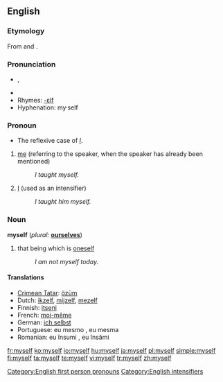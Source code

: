 ==English==

{{rank|certain|sent|keep|271|myself|morning|money|door}}

===Etymology===
From {{term|my}} and {{term|-self}}.

===Pronunciation===
{{English reflexive pronouns}}
* {{IPA|/maɪˈsɛɫf/}}, {{SAMPA|/maI"sElf/}}
*{{audio|en-us-myself.ogg|Audio (US)}}
* Rhymes: [[Rhymes:English:-ɛlf|-ɛlf]]
*Hyphenation: my&middot;self

===Pronoun===
{{en-pronoun}}
*The reflexive case of ''[[I]]''.

# [[me]] (referring to the speaker, when the speaker has already been mentioned)
#:''I taught myself.''
# [[I]] (used as an intensifier)
#:''I taught him myself.''

===Noun===
'''myself'''  (''plural:'' '''[[ourselves]]''')

# that being which is [[oneself]]
#:''I am not myself today.''

====Translations====
{{trans-top|that being which is oneself}}
*[[Crimean Tatar]]: [[özüm]]
*Dutch: [[ikzelf]], [[mijzelf]], [[mezelf]]
*Finnish: [[itseni]]
*French: [[moi-même]]
*German: [[ich selbst]]
*Portuguese: eu mesmo {{m}}, eu mesma {{f}}
*Romanian: eu însumi {{m}}, eu însămi {{f}}
{{trans-bottom}}

[[Category:English first person pronouns]]
[[Category:English intensifiers]]

[[fr:myself]]
[[ko:myself]]
[[io:myself]]
[[hu:myself]]
[[ja:myself]]
[[pl:myself]]
[[simple:myself]]
[[fi:myself]]
[[ta:myself]]
[[te:myself]]
[[vi:myself]]
[[tr:myself]]
[[zh:myself]]